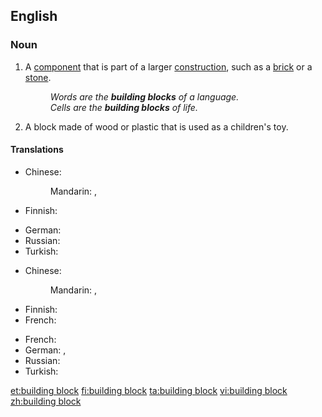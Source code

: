 ==English==

===Noun===
{{en-noun|head=[[building]] [[block]]}}

# A [[component]] that is part of a larger [[construction]], such as a [[brick]] or a [[stone]].
#: ''Words are the '''building blocks''' of a language.''
#: ''Cells are the '''building blocks''' of life.''
# A block made of wood or plastic that is used as a children's toy.

====Translations====
{{trans-top|component that is part of a larger construction}}
* Chinese:
*: Mandarin: {{t+|cmn|基礎|sc=Hani}}, {{t+|cmn|基础|tr=jīchǔ|sc=Hani}}
* Finnish: {{t|fi|rakennusosa}}
{{trans-mid}}
* German: {{t+|de|Baustein|m}}
* Russian: {{t|ru|строительный блок|m|tr=stroítelʹnyj blok|sc=Cyrl}}
* Turkish: {{t+|tr|yapı taşı}}
{{trans-bottom}}

{{trans-top|block made of wood or plastic that is used as a children's toy}}
* Chinese:
*: Mandarin: {{t+|cmn|積木|sc=Hani}}, {{t+|cmn|积木|tr=jīmù|sc=Hani}}
* Finnish: {{t|fi|rakennuspalikka}}
* French: {{t+|fr|cube}}
{{trans-mid}}
* French: {{t+|fr|cube}}
* German: {{t+|de|Bauklotz|m}}, {{t|de|Spielbaustein|m}}
* Russian: {{t+|ru|кубик|m|tr=kúbik|sc=Cyrl}}
* Turkish: {{t-check|tr|[[inşaat kutusu]] [[parçası]]}} {{attention|tr|2=was "[[inşaat kutusu]] [[parçası]]" - assumed sum-of-parts; if an idiom, remove the wikilinks to the individual words. see [[User:Kephir/gadgets/xte#Translation_fixing]]}}
{{trans-bottom}}

[[et:building block]]
[[fi:building block]]
[[ta:building block]]
[[vi:building block]]
[[zh:building block]]